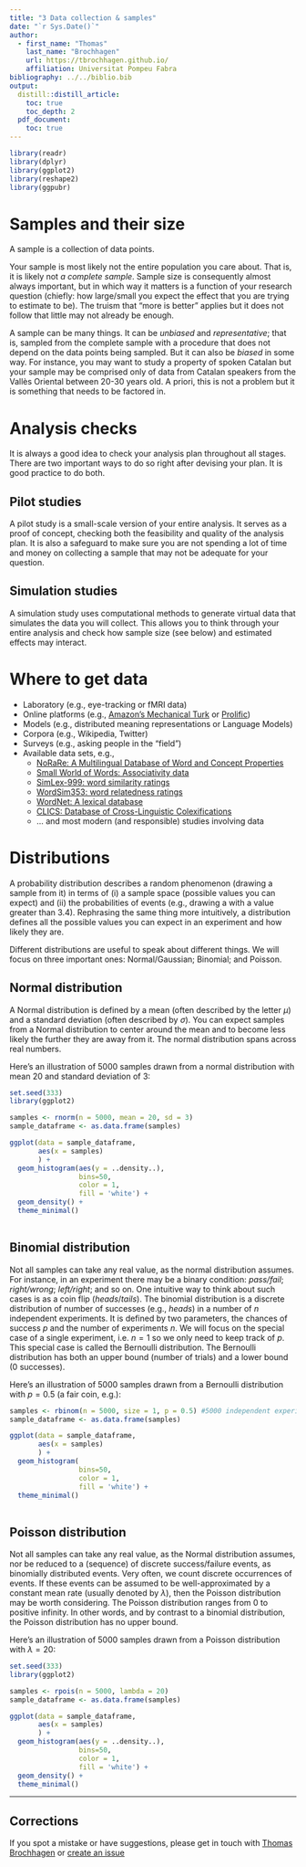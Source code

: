 ```yaml
---
title: "3 Data collection & samples"
date: "`r Sys.Date()`"
author:
  - first_name: "Thomas"
    last_name: "Brochhagen"
    url: https://tbrochhagen.github.io/
    affiliation: Universitat Pompeu Fabra
bibliography: ../../biblio.bib
output:
  distill::distill_article:
    toc: true
    toc_depth: 2
  pdf_document:
    toc: true
---
```




```r
library(readr)
library(dplyr)
library(ggplot2)
library(reshape2)
library(ggpubr)
```

# Samples and their size
A sample is a collection of data points.


Your sample is most likely not the entire population you care about. That is, it is likely not *a complete sample*. Sample size is consequently almost always important, but in which way it matters is a function of your research question (chiefly: how large/small you expect the effect that you are trying to estimate to be). The truism that "more is better" applies but it does not follow that little may not already be enough. 

A sample can be many things. It can be *unbiased* and *representative*; that is, sampled from the complete sample with a procedure that does not depend on the data points being sampled. But it can also be *biased* in some way. For instance, you may want to study a property of spoken Catalan but your sample may be comprised only of data from Catalan speakers from the Vallès Oriental between 20-30 years old. A priori, this is not a problem but it is something that needs to be factored in.

# Analysis checks

It is always a good idea to check your analysis plan throughout all stages. There are two important ways to do so right after devising your plan. It is good practice to do both.

## Pilot studies

A pilot study is a small-scale version of your entire analysis. It serves as a proof of concept, checking both the feasibility and quality of the analysis plan. It is also a safeguard to make sure you are not spending a lot of time and money on collecting a sample that may not be adequate for your question. 

## Simulation studies

A simulation study uses computational methods to generate virtual data that simulates the data you will collect. This allows you to think through your entire analysis and check how sample size (see below) and estimated effects may interact.

# Where to get data
  
  * Laboratory (e.g., eye-tracking or fMRI data)
  * Online platforms (e.g., [Amazon's Mechanical Turk](https://www.mturk.com/) or [Prolific](https://www.prolific.co/))
  * Models (e.g., distributed meaning representations or Language Models)
  * Corpora (e.g., Wikipedia, Twitter)
  * Surveys (e.g., asking people in the "field")
  * Available data sets, e.g.,
    * [NoRaRe: A Multilingual Database of Word and Concept Properties](https://github.com/concepticon/norare-data)
    * [Small World of Words: Associativity data](https://smallworldofwords.org/en/project/home)
    * [SimLex-999: word similarity ratings](https://fh295.github.io/simlex.html)
    * [WordSim353: word relatedness ratings](http://alfonseca.org/eng/research/wordsim353.html)
    * [WordNet: A lexical database](https://wordnet.princeton.edu/)
    * [CLICS: Database of Cross-Linguistic Colexifications](https://clics.clld.org/)
    * ... and most modern (and responsible) studies involving data
   
# Distributions

A probability distribution describes a random phenomenon (drawing a sample from it) in terms of (i) a sample space (possible values you can expect) and (ii) the probabilities of events (e.g., drawing a with a value greater than 3.4). Rephrasing the same thing more intuitively, a distribution defines all the possible values you can expect in an experiment and how likely they are.


Different distributions are useful to speak about different things. We will focus on three important ones: Normal/Gaussian; Binomial; and Poisson.

## Normal distribution
A Normal distribution is defined by a mean (often described by the letter $\mu$) and a standard deviation (often described by $\sigma$). You can expect samples from a Normal distribution to center around the mean and to become less likely the further they are away from it. The normal distribution spans across real numbers.

Here's an illustration of 5000 samples drawn from a normal distribution with mean 20 and standard deviation of 3:

```r
set.seed(333)
library(ggplot2)

samples <- rnorm(n = 5000, mean = 20, sd = 3)
sample_dataframe <- as.data.frame(samples)

ggplot(data = sample_dataframe,
       aes(x = samples)
       ) + 
  geom_histogram(aes(y = ..density..),
                 bins=50,
                 color = 1,
                 fill = 'white') + 
  geom_density() +
  theme_minimal()
  
```

## Binomial distribution

Not all samples can take any real value, as the normal distribution assumes. For instance, in an experiment there may be a binary condition: *pass/fail*; *right/wrong*; *left/right*; and so on. One intuitive way to think about such cases is as a coin flip (*heads*/*tails*). The binomial distribution is a discrete distribution of number of successes (e.g., *heads*) in a number of $n$ independent experiments. It is defined by two parameters, the chances of success $p$ and the number of experiments $n$. We will focus on the special case of a single experiment, i.e. $n = 1$ so we only need to keep track of $p$. This special case is called the Bernoulli distribution. The Bernoulli distribution has both an upper bound (number of trials) and a lower bound (0 successes).

Here's an illustration of 5000 samples drawn from a Bernoulli distribution with $p = 0.5$ (a fair coin, e.g.):


```r
samples <- rbinom(n = 5000, size = 1, p = 0.5) #5000 independent experiments with a single fair coin flip
sample_dataframe <- as.data.frame(samples)

ggplot(data = sample_dataframe,
       aes(x = samples)
       ) + 
  geom_histogram(
                 bins=50,
                 color = 1,
                 fill = 'white') +
  theme_minimal()
  
```


## Poisson distribution
Not all samples can take any real value, as the Normal distribution assumes, nor be reduced to a (sequence) of discrete success/failure events, as binomially distributed events. Very often, we count discrete occurrences of events. If these events can be assumed to be well-approximated by a constant mean rate (usually denoted by $\lambda$), then the Poisson distribution may be worth considering. The Poisson distribution ranges from 0 to positive infinity. In other words, and by contrast to a binomial distribution, the Poisson distribution has no upper bound.

Here's an illustration of 5000 samples drawn from a Poisson distribution with $\lambda = 20$:

```r
set.seed(333)
library(ggplot2)

samples <- rpois(n = 5000, lambda = 20)
sample_dataframe <- as.data.frame(samples)

ggplot(data = sample_dataframe,
       aes(x = samples)
       ) + 
  geom_histogram(aes(y = ..density..),
                 bins=50,
                 color = 1,
                 fill = 'white') + 
  geom_density() +
  theme_minimal()
```
 
***

## Corrections {.appendix}
If you spot a mistake or have suggestions, please get in touch with [Thomas Brochhagen](https://brochhagen.github.io) or [create an issue](https://github.com/metodesempirics/metodesempirics.github.io/issues/new)
